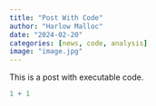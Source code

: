 ```yaml
---
title: "Post With Code"
author: "Harlow Malloc"
date: "2024-02-20"
categories: [news, code, analysis]
image: "image.jpg"
---
```


This is a post with executable code.

```r
1 + 1
```
